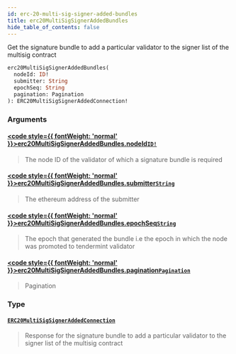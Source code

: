 ```yaml
---
id: erc-20-multi-sig-signer-added-bundles
title: erc20MultiSigSignerAddedBundles
hide_table_of_contents: false
---
```








Get the signature bundle to add a particular validator to the signer list of the multisig contract

```graphql
erc20MultiSigSignerAddedBundles(
  nodeId: ID!
  submitter: String
  epochSeq: String
  pagination: Pagination
): ERC20MultiSigSignerAddedConnection!
```


### Arguments

#### [<code style={{ fontWeight: 'normal' }}>erc20MultiSigSignerAddedBundles.<b>nodeId</b></code>](#)<Bullet />[`ID!`](/docs/testnet/graphql/scalars/id) <Badge class="secondary" text="non-null"/> <Badge class="secondary" text="scalar"/>
> The node ID of the validator of which a signature bundle is required
> 

#### [<code style={{ fontWeight: 'normal' }}>erc20MultiSigSignerAddedBundles.<b>submitter</b></code>](#)<Bullet />[`String`](/docs/testnet/graphql/scalars/string) <Badge class="secondary" text="scalar"/>
> The ethereum address of the submitter
> 

#### [<code style={{ fontWeight: 'normal' }}>erc20MultiSigSignerAddedBundles.<b>epochSeq</b></code>](#)<Bullet />[`String`](/docs/testnet/graphql/scalars/string) <Badge class="secondary" text="scalar"/>
> The epoch that generated the bundle i.e the epoch in which the node was promoted to tendermint validator
> 

#### [<code style={{ fontWeight: 'normal' }}>erc20MultiSigSignerAddedBundles.<b>pagination</b></code>](#)<Bullet />[`Pagination`](/docs/testnet/graphql/inputs/pagination) <Badge class="secondary" text="input"/>
> Pagination
> 

### Type

#### [`ERC20MultiSigSignerAddedConnection`](/docs/testnet/graphql/objects/erc20-multi-sig-signer-added-connection) <Badge class="secondary" text="object"/>
> Response for the signature bundle to add a particular validator to the signer list of the multisig contract
> 





